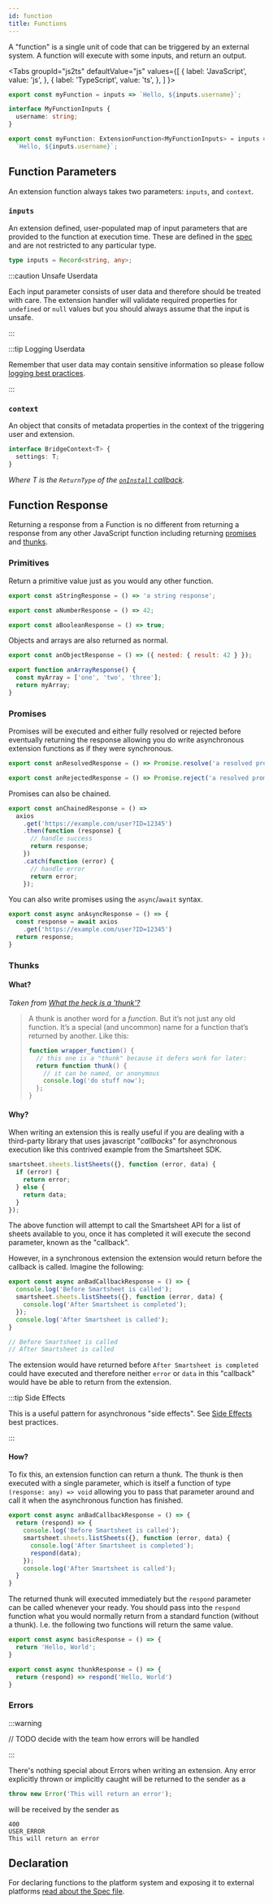 ```yaml
---
id: function
title: Functions
---
```



A "function" is a single unit of code that can be triggered by an external system. A function will execute with some inputs, and return an output.

<Tabs
groupId="js2ts"
defaultValue="js"
values={[
  { label: 'JavaScript', value: 'js', },
  { label: 'TypeScript', value: 'ts', },
]
}>
<TabItem value="js">


```js
export const myFunction = inputs => `Hello, ${inputs.username}`;
```

</TabItem>
<TabItem value="ts">


```ts
interface MyFunctionInputs {
  username: string;
}

export const myFunction: ExtensionFunction<MyFunctionInputs> = inputs =>
  `Hello, ${inputs.username}`;
```

</TabItem>
</Tabs>


## Function Parameters

An extension function always takes two parameters: `inputs`, and `context`.

### `inputs`

An extension defined, user-populated map of input parameters that are provided to the function at execution time. These are defined in the [spec](./spec) and are not restricted to any particular type.

```ts
type inputs = Record<string, any>;
```

:::caution Unsafe Userdata

Each input parameter consists of user data and therefore should be treated with care. The extension handler will validate required properties for `undefined` or `null` values but you should always assume that the input is unsafe.

:::

:::tip Logging Userdata

Remember that user data may contain sensitive information so please follow [logging best practices](../advanced/best_practices#logging).

:::

### `context`

An object that consits of metadata properties in the context of the triggering user and extension.

```ts
interface BridgeContext<T> {
  settings: T;
}
```

_Where T is the `ReturnType` of the [`onInstall` callback](./callback#oninstall)._

## Function Response

Returning a response from a Function is no different from returning a response from any other JavaScript function including returning [promises](https://developer.mozilla.org/en-US/docs/Web/JavaScript/Reference/Global_Objects/Promise) and [thunks](https://en.wikipedia.org/wiki/Thunk).

### Primitives

Return a primitive value just as you would any other function.

```js
export const aStringResponse = () => 'a string response';

export const aNumberResponse = () => 42;

export const aBooleanResponse = () => true;
```

Objects and arrays are also returned as normal.

```js
export const anObjectResponse = () => ({ nested: { result: 42 } });

export function anArrayResponse() {
  const myArray = ['one', 'two', 'three'];
  return myArray;
}
```

### Promises

Promises will be executed and either fully resolved or rejected before eventually returning the response allowing you do write asynchronous extension functions as if they were synchronous.

```js
export const anResolvedResponse = () => Promise.resolve('a resolved promise');

export const anRejectedResponse = () => Promise.reject('a resolved promise');
```

Promises can also be chained.

```js
export const anChainedResponse = () =>
  axios
    .get('https://example.com/user?ID=12345')
    .then(function (response) {
      // handle success
      return response;
    })
    .catch(function (error) {
      // handle error
      return error;
    });
```

You can also write promises using the `async`/`await` syntax.

```js
export const async anAsyncResponse = () => {
  const response = await axios
    .get('https://example.com/user?ID=12345')
  return response;
}
```

### Thunks

#### What?

_Taken from [What the heck is a 'thunk'?](https://daveceddia.com/what-is-a-thunk/)_

> A thunk is another word for a _function_. But it’s not just any old function. It’s a special (and uncommon) name for a function that’s returned by another. Like this:
>
> ```js
> function wrapper_function() {
>   // this one is a "thunk" because it defers work for later:
>   return function thunk() {
>     // it can be named, or anonymous
>     console.log('do stuff now');
>   };
> }
> ```

#### Why?

When writing an extension this is really useful if you are dealing with a third-party library that uses javascript "_callbacks_" for asynchronous execution like this contrived example from the Smartsheet SDK.

```js
smartsheet.sheets.listSheets({}, function (error, data) {
  if (error) {
    return error;
  } else {
    return data;
  }
});
```

The above function will attempt to call the Smartsheet API for a list of sheets available to you, once it has completed it will execute the second parameter, known as the "callback".

However, in a synchronous extension the extension would return before the callback is called. Imagine the following:

```js {4}
export const async anBadCallbackResponse = () => {
  console.log('Before Smartsheet is called');
  smartsheet.sheets.listSheets({}, function (error, data) {
    console.log('After Smartsheet is completed');
  });
  console.log('After Smartsheet is called');
}
```

```js
// Before Smartsheet is called
// After Smartsheet is called
```

The extension would have returned before `After Smartsheet is completed` could have executed and therefore neither `error` or `data` in this "callback" would have be able to return from the extension.

:::tip Side Effects

This is a useful pattern for asynchronous "side effects". See [Side Effects](../advanced/best_practices#side-effects) best practices.

:::

#### How?

To fix this, an extension function can return a thunk. The thunk is then executed with a single parameter, which is itself a function of type `(response: any) => void` allowing you to pass that parameter around and call it when the asynchronous function has finished.

```js {2,6}
export const async anBadCallbackResponse = () => {
  return (respond) => {
    console.log('Before Smartsheet is called');
    smartsheet.sheets.listSheets({}, function (error, data) {
      console.log('After Smartsheet is completed');
      respond(data);
    });
    console.log('After Smartsheet is called');
  }
}
```

The returned thunk will executed immediately but the `respond` parameter can be called whenever your ready. You should pass into the `respond` function what you would normally return from a standard function (without a thunk). I.e. the following two functions will return the same value.

```js
export const async basicResponse = () => {
  return 'Hello, World';
}

export const async thunkResponse = () => {
  return (respond) => respond('Hello, World')
}
```

### Errors

:::warning

// TODO decide with the team how errors will be handled

:::

There's nothing special about Errors when writing an extension. Any error explicitly thrown or implicitly caught will be returned to the sender as a

```js
throw new Error('This will return an error');
```

will be received by the sender as

```
400
USER_ERROR
This will return an error
```

## Declaration

For declaring functions to the platform system and exposing it to external platforms [read about the Spec file](./spec).
